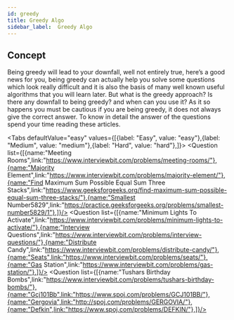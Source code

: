 ```yaml
---
id: greedy
title: Greedy Algo
sidebar_label:  Greedy Algo
---
```



## Concept 
Being greedy will lead to your downfall, well not entirely true, here’s a good news for you, being greedy can actually help you solve some questions which look really difficult and it is also the basis of many well known useful algorithms that you will learn later. But what is the greedy approach? Is there any downfall to being greedy? and when can you use it? As it so happens you must be cautious if you are being greedy, it does not always give the correct answer. To know in detail the answer of the questions spend your time reading these articles.

<TabItem value="resource">
	<Question resource = "true" list={[{name:"Greedy",link:"https://www.iarcs.org.in/inoi/online-study-material/topics/greedy.php"},{name:"Buffalos",link:"https://www.iarcs.org.in/inoi/online-study-material/problems/buffalos.php"},{name:"Greedy Is Good",link:"https://www.topcoder.com/community/competitive-programming/tutorials/greedy-is-good/"},]}/>
</TabItem>


<Tabs
	defaultValue="easy"
	values={[{label: "Easy", value: "easy"},{label: "Medium", value: "medium"},{label: "Hard", value: "hard"},]}>
	<TabItem value="easy">
		<Question  list={[{name:"Meeting Rooms",link:"https://www.interviewbit.com/problems/meeting-rooms/"},{name:"Majority Element",link:"https://www.interviewbit.com/problems/majority-element/"},{name:"Find Maximum Sum Possible Equal Sum Three Stacks",link:"https://www.geeksforgeeks.org/find-maximum-sum-possible-equal-sum-three-stacks/"},{name:"Smallest Number5829",link:"https://practice.geeksforgeeks.org/problems/smallest-number5829/1"},]}/>
	</TabItem>
	<TabItem value="medium">
		<Question  list={[{name:"Minimum Lights To Activate",link:"https://www.interviewbit.com/problems/minimum-lights-to-activate/"},{name:"Interview Questions",link:"https://www.interviewbit.com/problems/interview-questions/"},{name:"Distribute Candy",link:"https://www.interviewbit.com/problems/distribute-candy/"},{name:"Seats",link:"https://www.interviewbit.com/problems/seats/"},{name:"Gas Station",link:"https://www.interviewbit.com/problems/gas-station/"},]}/>
	</TabItem>
	<TabItem value="hard">
		<Question  list={[{name:"Tushars Birthday Bombs",link:"https://www.interviewbit.com/problems/tushars-birthday-bombs/"},{name:"Gcj101Bb",link:"https://www.spoj.com/problems/GCJ101BB/"},{name:"Gergovia",link:"http://spoj.com/problems/GERGOVIA/"},{name:"Defkin",link:"https://www.spoj.com/problems/DEFKIN/"},]}/>
	</TabItem>
</Tabs>
